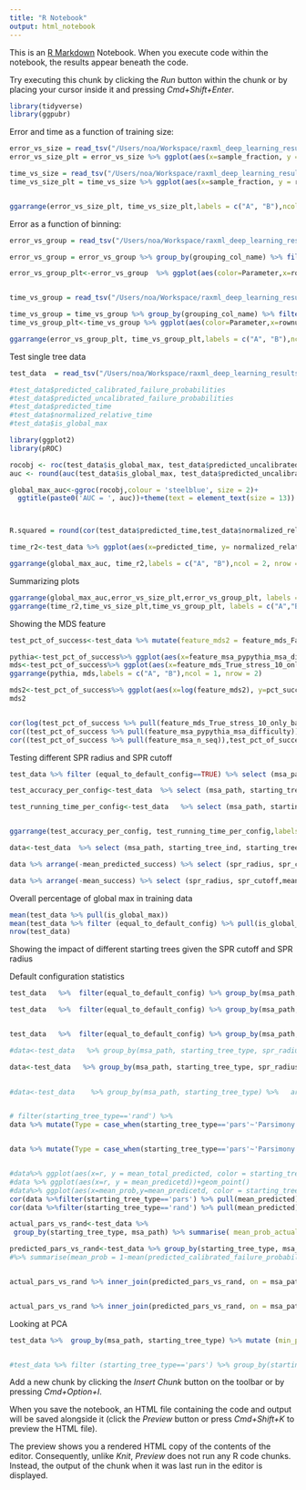 ```yaml
---
title: "R Notebook"
output: html_notebook
---
```


This is an [R Markdown](http://rmarkdown.rstudio.com) Notebook. When you execute code within the notebook, the results appear beneath the code. 

Try executing this chunk by clicking the *Run* button within the chunk or by placing your cursor inside it and pressing *Cmd+Shift+Enter*. 

```r
library(tidyverse)
library(ggpubr)
```

Error and time  as a function of training size:
```r
error_vs_size = read_tsv("/Users/noa/Workspace/raxml_deep_learning_results/ready_raw_data/Pandit/ML/Changing_training_sizes/error_metrics.tsv")
error_vs_size_plt = error_vs_size %>% ggplot(aes(x=sample_fraction, y = AUC))+geom_line()+ expand_limits(y = 0.5)+xlab("Fraction of training-data")+ theme(text = element_text(size = 13))+ylab("AUC")+geom_point()

time_vs_size = read_tsv("/Users/noa/Workspace/raxml_deep_learning_results/ready_raw_data/Pandit/ML/Changing_training_sizes/time_metrics.tsv")
time_vs_size_plt = time_vs_size %>% ggplot(aes(x=sample_fraction, y = r2))+geom_line()+ expand_limits(y = 0)+xlab("Fraction of training-data")+theme(text = element_text(size = 13))+ylab("R-squared")+geom_point()


ggarrange(error_vs_size_plt, time_vs_size_plt,labels = c("A", "B"),ncol = 2, nrow = 1)
```

Error as a function of binning:

```r
error_vs_group = read_tsv("/Users/noa/Workspace/raxml_deep_learning_results/ready_raw_data/Pandit/ML/Changing_training_sizes/error_group_metrics.tsv")

error_vs_group = error_vs_group %>% group_by(grouping_col_name) %>% filter (grouping_col_name!="starting_tree_type_bool") %>% mutate(rownum = row_number()) %>% mutate(Parameter = case_when(grouping_col_name=="n_seq_group"~"Number of sequences",grouping_col_name=="msa_difficulty_group"~"MSA difficulty",grouping_col_name=="feature_msa_n_loci"~"Number of MSA positions")) %>% ungroup()

error_vs_group_plt<-error_vs_group  %>% ggplot(aes(color=Parameter,x=rownum, y = AUC))+geom_line()+geom_point()+ expand_limits(y = 0.5)+xlab("Quantile")+theme(text = element_text(size = 13))


time_vs_group = read_tsv("/Users/noa/Workspace/raxml_deep_learning_results/ready_raw_data/Pandit/ML/Changing_training_sizes/time_group_metrics.tsv")

time_vs_group = time_vs_group %>% group_by(grouping_col_name) %>% filter (grouping_col_name!="starting_tree_type_bool") %>% mutate(rownum = row_number()) %>% mutate(Parameter = case_when(grouping_col_name=="n_seq_group"~"Number of sequences",grouping_col_name=="msa_difficulty_group"~"MSA difficulty",grouping_col_name=="feature_msa_n_loci"~"Number of MSA positions")) %>% ungroup()
time_vs_group_plt<-time_vs_group %>% ggplot(aes(color=Parameter,x=rownum, y = R2))+geom_line()+geom_point()+ expand_limits(y = 0)+xlab("Quantile")+ylab("R-squared")+theme(text = element_text(size = 13))

ggarrange(error_vs_group_plt, time_vs_group_plt,labels = c("A", "B"),ncol = 1, nrow = 2,common.legend = TRUE)
```
Test single tree data

```r

test_data  = read_tsv("/Users/noa/Workspace/raxml_deep_learning_results/ready_raw_data/Pandit/ML/Working_results/test_single_tree_data.tsv") 


```

```r
#test_data$predicted_calibrated_failure_probabilities
#test_data$predicted_uncalibrated_failure_probabilities
#test_data$predicted_time
#test_data$normalized_relative_time
#test_data$is_global_max

library(ggplot2)
library(pROC)

rocobj <- roc(test_data$is_global_max, test_data$predicted_uncalibrated_failure_probabilities)
auc <- round(auc(test_data$is_global_max, test_data$predicted_uncalibrated_failure_probabilities),3)

global_max_auc<-ggroc(rocobj,colour = 'steelblue', size = 2)+
  ggtitle(paste0('AUC = ', auc))+theme(text = element_text(size = 13))




```



```r
R.squared = round(cor(test_data$predicted_time,test_data$normalized_relative_time ) ^ 2,3)

time_r2<-test_data %>% ggplot(aes(x=predicted_time, y= normalized_relative_time))+geom_point(size=0.01)+xlab("Predicted")+ ylab("True")+theme(text = element_text(size = 13))+ ggtitle(paste0('R-squared = ', R.squared ))+theme(text = element_text(size = 13))


```

```r

ggarrange(global_max_auc, time_r2,labels = c("A", "B"),ncol = 2, nrow = 1)
```

Summarizing plots
```r


ggarrange(global_max_auc,error_vs_size_plt,error_vs_group_plt, labels = c("A","B","C"), nrow = 2, ncol = 2, legend = "bottom",vjust= 1)
ggarrange(time_r2,time_vs_size_plt,time_vs_group_plt, labels = c("A","B","C"), nrow = 2, ncol = 2,legend = "bottom",vjust=  1)

```





Showing the MDS feature

```r
test_pct_of_success<-test_data %>% mutate(feature_mds2 = feature_mds_False_stress_10_only_base/feature_tree_parsimony_rf_values_mean_averaged_per_entire_MSA**2) %>% group_by(msa_path,feature_mds2 , feature_msa_pypythia_msa_difficulty, feature_mds_True_stress_10_only_base, feature_msa_n_seq, feature_tree_parsimony_rf_values_mean_averaged_per_entire_MSA) %>% summarise(pct_success = mean(is_global_max)) 

pythia<-test_pct_of_success%>% ggplot(aes(x=feature_msa_pypythia_msa_difficulty, y=pct_success))+geom_point()+geom_smooth()+ylab("% global maxima")+xlab("MSA difficulty score")+theme(text = element_text(size = 12))
mds<-test_pct_of_success%>% ggplot(aes(x=feature_mds_True_stress_10_only_base, y=pct_success))+geom_point()+geom_smooth()+ylab("% global maxima")+xlab("MDS stress score (10)")+theme(text = element_text(size = 12))
ggarrange(pythia, mds,labels = c("A", "B"),ncol = 1, nrow = 2)

```


```r
mds2<-test_pct_of_success%>% ggplot(aes(x=log(feature_mds2), y=pct_success))+geom_point()+geom_smooth()+ylab("% global maxima")+xlab("MDS stress score (10)")+theme(text = element_text(size = 12))
mds2


cor(log(test_pct_of_success %>% pull(feature_mds_True_stress_10_only_base)),test_pct_of_success %>% pull(pct_success ))
cor((test_pct_of_success %>% pull(feature_msa_pypythia_msa_difficulty)),test_pct_of_success %>% pull(pct_success ))
cor((test_pct_of_success %>% pull(feature_msa_n_seq)),test_pct_of_success %>% pull(pct_success ))
```


Testing different SPR radius and SPR cutoff

```r

test_data %>% filter (equal_to_default_config==TRUE) %>% select (msa_path, starting_tree_ind, starting_tree_type,spr_radius, spr_cutoff,predicted_time, predicted_calibrated_failure_probabilities, is_global_max, normalized_relative_time) %>% summarise(mean_success = mean(is_global_max), mean_time = mean(normalized_relative_time), mean_predicted_time = mean(predicted_time),mean_predicted_failure= mean(predicted_calibrated_failure_probabilities))

test_accuracy_per_config<-test_data  %>% select (msa_path, starting_tree_ind, starting_tree_type,spr_radius, spr_cutoff,predicted_time, predicted_calibrated_failure_probabilities, is_global_max, normalized_relative_time) %>% group_by(spr_cutoff, spr_radius) %>% summarise(mean_success = mean(is_global_max), mean_predicted_failure= mean(predicted_calibrated_failure_probabilities)) %>% ggplot(aes(x=mean_success, y = 1-mean_predicted_failure))+geom_point()+geom_line()+xlab("True success")+ylab("Predicted success")+theme(text = element_text(size = 12))

test_running_time_per_config<-test_data   %>% select (msa_path, starting_tree_ind, starting_tree_type,spr_radius, spr_cutoff,predicted_time, predicted_calibrated_failure_probabilities, is_global_max, normalized_relative_time) %>% group_by(spr_cutoff, spr_radius) %>% summarise(mean_time = mean(normalized_relative_time), mean_predicted_time = mean(predicted_time)) %>% ggplot(aes(x=mean_time, y =mean_predicted_time))+geom_point()+geom_line()+xlab("True time")+ylab("Predicted time")+theme(text = element_text(size = 12))


ggarrange(test_accuracy_per_config, test_running_time_per_config,labels = c("A", "B"),ncol = 1, nrow = 2)


```


```r
data<-test_data  %>% select (msa_path, starting_tree_ind, starting_tree_type,spr_radius, spr_cutoff,predicted_time, predicted_calibrated_failure_probabilities, is_global_max, normalized_relative_time,equal_to_default_config) %>% group_by(spr_cutoff, spr_radius) %>% summarise(mean_time = mean(normalized_relative_time), mean_predicted_time = mean(predicted_time), mean_success = mean(is_global_max), mean_predicted_failure= mean(predicted_calibrated_failure_probabilities) ) %>% mutate(mean_predicted_success = 1-mean_predicted_failure)

data %>% arrange(-mean_predicted_success) %>% select (spr_radius, spr_cutoff,mean_predicted_success, mean_predicted_time, mean_success, mean_time)

data %>% arrange(-mean_success) %>% select (spr_radius, spr_cutoff,mean_predicted_success, mean_predicted_time, mean_success, mean_time)
```

Overall percentage of global max in training data

```r
mean(test_data %>% pull(is_global_max))
mean(test_data %>% filter (equal_to_default_config) %>% pull(is_global_max))
nrow(test_data)
```

Showing the impact of different starting trees given the SPR cutoff and SPR radius

Default configuration statistics
```r
test_data   %>%  filter(equal_to_default_config) %>% group_by(msa_path, starting_tree_type) %>%   arrange(predicted_calibrated_failure_probabilities) %>% mutate(r = row_number()) %>% ungroup() %>% filter (r==1)  %>% group_by(starting_tree_type) %>% summarise(mean_prob = mean(is_global_max), mean_predicted = 1- mean(predicted_calibrated_failure_probabilities)) %>% ungroup()  

test_data   %>%  filter(equal_to_default_config) %>% group_by(msa_path, starting_tree_type) %>%   arrange(-predicted_calibrated_failure_probabilities) %>% mutate(r = row_number()) %>% ungroup() %>% filter (r==1)  %>% group_by(starting_tree_type) %>% summarise(mean_prob = mean(is_global_max), mean_predicted = 1- mean(predicted_calibrated_failure_probabilities)) %>% ungroup() 


test_data   %>%  filter(equal_to_default_config) %>% group_by(msa_path, starting_tree_type) %>%   arrange(-predicted_calibrated_failure_probabilities) %>% mutate(r = row_number()) %>% ungroup() %>% group_by(r, starting_tree_type) %>% summarise(mean_prob = mean(is_global_max), mean_predicted = 1- mean(predicted_calibrated_failure_probabilities)) %>% ungroup() 
```


```r


#data<-test_data   %>% group_by(msa_path, starting_tree_type, spr_radius, spr_cutoff) %>%   arrange(predicted_calibrated_failure_probabilities) %>% #mutate(r = row_number()) %>% ungroup() %>% group_by (r,spr_radius, spr_cutoff,starting_tree_type) %>% group_by(starting_tree_type, r) %>% #summarise(mean_prob = mean(is_global_max), mean_predicted = 1- mean(predicted_calibrated_failure_probabilities)) %>% ungroup()

data<-test_data   %>% group_by(msa_path, starting_tree_type, spr_radius, spr_cutoff) %>%   arrange(predicted_calibrated_failure_probabilities) %>% mutate(r = row_number()) %>% ungroup() %>% group_by (r,starting_tree_type)  %>% summarise(mean_prob = mean(is_global_max), mean_predicted = 1- mean(predicted_calibrated_failure_probabilities)) %>% ungroup()
 

#data<-test_data    %>% group_by(msa_path, starting_tree_type) %>%   arrange(predicted_calibrated_failure_probabilities) %>% mutate(r = #row_number()) %>% ungroup() %>% group_by (r,starting_tree_type) %>% summarise(mean_prob = mean(is_global_max), mean_predicted = 1- #mean(predicted_calibrated_failure_probabilities)) %>% ungroup() 


# filter(starting_tree_type=='rand') %>%
data %>% mutate(Type = case_when(starting_tree_type=='pars'~'Parsimony',TRUE~'Random')) %>%  ggplot(aes(x=r, y = mean_prob, colour = Type))+geom_point()+geom_smooth(method = 'lm') +ylab("% Global maxima")+xlab("Tree ranking")+theme(text = element_text(size = 12))+ guides(colour=guide_legend(title="Starting tree type"))


data %>% mutate(Type = case_when(starting_tree_type=='pars'~'Parsimony',TRUE~'Random')) %>%  ggplot(aes(x=mean_predicted, y = mean_prob, colour = Type))+geom_point()+geom_smooth(method = 'lm') +ylab("Global maxima")+xlab("Tree ranking")+theme(text = element_text(size = 12))+ guides(colour=guide_legend(title="Starting tree type"))


#data%>% ggplot(aes(x=r, y = mean_total_predicted, color = starting_tree_type))+geom_point()+geom_smooth(method = 'lm')
#data %>% ggplot(aes(x=r, y = mean_predicetd))+geom_point()
#data%>% ggplot(aes(x=mean_prob,y=mean_predicetd, color = starting_tree_type))+geom_point()+geom_abline(slope=1, intercept=0)
cor(data %>%filter(starting_tree_type=='pars') %>% pull(mean_predicted), data %>% filter(starting_tree_type=='pars') %>% pull(mean_prob))
cor(data %>%filter(starting_tree_type=='rand') %>% pull(mean_predicted), data %>% filter(starting_tree_type=='rand') %>% pull(mean_prob))


```




```r
actual_pars_vs_rand<-test_data %>% 
 group_by(starting_tree_type, msa_path) %>% summarise( mean_prob_actual = mean(is_global_max)) %>% ungroup() %>% pivot_wider(names_from = starting_tree_type, values_from =  mean_prob_actual ) %>% rename(pars_actual_prob = pars,rand_actual_prob = rand)

predicted_pars_vs_rand<-test_data %>% group_by(starting_tree_type, msa_path) %>% summarise( mean_prob_predicted = 1-mean(predicted_calibrated_failure_probabilities)) %>% ungroup() %>% pivot_wider(names_from = starting_tree_type, values_from =  mean_prob_predicted ) %>% rename(pars_predicted_prob = pars,rand_predicted_prob = rand)
#%>% summarise(mean_prob = 1-mean(predicted_calibrated_failure_probabilities), mean_prob_actual = mean(is_global_max)) %>% mutate #(pars_vs_rand = pars-rand) %>%  ggplot(aes(x=mean_prob, y = mean_prob_actual))+geom_point()+geom_smooth(method = 'lm') 


actual_pars_vs_rand %>% inner_join(predicted_pars_vs_rand, on = msa_path) %>% mutate(actual_diff = pars_actual_prob-rand_actual_prob, predicted_diff = pars_predicted_prob-rand_predicted_prob)  %>% ggplot(aes(x=(predicted_diff),y=(actual_diff)))+geom_point()+geom_smooth(method = 'lm')


actual_pars_vs_rand %>% inner_join(predicted_pars_vs_rand, on = msa_path) %>% mutate(actual_diff = pars_actual_prob-rand_actual_prob, predicted_diff = pars_predicted_prob-rand_predicted_prob)  %>% ggplot(aes(x=(rand_predicted_prob),y=(rand_actual_prob)))+geom_point()+geom_smooth(method = 'lm')

```

Looking at PCA
```r

test_data %>%  group_by(msa_path, starting_tree_type) %>% mutate (min_prob = min (is_global_max), max_prob = max(is_global_max)) %>% ungroup() %>% filter (max_prob>min_prob) %>% group_by (msa_path, starting_tree_ind, starting_tree_type,feature_tree_optimized_alpha, is_global_max) %>%  summarise(corr = cor(feature_tree_optimized_alpha,predicted_calibrated_failure_probabilities))+  ungroup()+ggplot(aes(x=corr))+geom_histogram()


#test_data %>% filter (starting_tree_type=='pars') %>% group_by(starting_tree_type,feature_tree_branch_lengths_pct_75, starting_tree_ind,feature_tree_optimized_alpha,feature_PCA_2,feature_PCA_3,feature_tree_MAD,) %>% summarise(mean_global = max(is_global_max)) %>% ggplot(aes(x=feature_tree_optimized_alpha, y = as.factor(mean_global)))+geom_boxplot()
```








Add a new chunk by clicking the *Insert Chunk* button on the toolbar or by pressing *Cmd+Option+I*.

When you save the notebook, an HTML file containing the code and output will be saved alongside it (click the *Preview* button or press *Cmd+Shift+K* to preview the HTML file). 

The preview shows you a rendered HTML copy of the contents of the editor. Consequently, unlike *Knit*, *Preview* does not run any R code chunks. Instead, the output of the chunk when it was last run in the editor is displayed.

